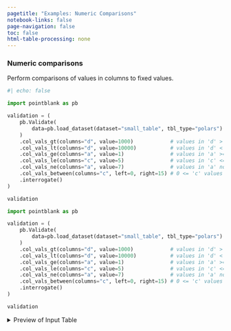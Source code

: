 ```yaml
---
pagetitle: "Examples: Numeric Comparisons"
notebook-links: false
page-navigation: false
toc: false
html-table-processing: none
---
```


### Numeric comparisons

Perform comparisons of values in columns to fixed values.

```python
#| echo: false

import pointblank as pb

validation = (
    pb.Validate(
        data=pb.load_dataset(dataset="small_table", tbl_type="polars")
    )
    .col_vals_gt(columns="d", value=1000)            # values in 'd' > 1000
    .col_vals_lt(columns="d", value=10000)           # values in 'd' < 10000
    .col_vals_ge(columns="a", value=1)               # values in 'a' >= 1
    .col_vals_le(columns="c", value=5)               # values in 'c' <= 5
    .col_vals_ne(columns="a", value=7)               # values in 'a' not equal to 7
    .col_vals_between(columns="c", left=0, right=15) # 0 <= 'c' values <= 15
    .interrogate()
)

validation
```

```python
import pointblank as pb

validation = (
    pb.Validate(
        data=pb.load_dataset(dataset="small_table", tbl_type="polars")
    )
    .col_vals_gt(columns="d", value=1000)            # values in 'd' > 1000
    .col_vals_lt(columns="d", value=10000)           # values in 'd' < 10000
    .col_vals_ge(columns="a", value=1)               # values in 'a' >= 1
    .col_vals_le(columns="c", value=5)               # values in 'c' <= 5
    .col_vals_ne(columns="a", value=7)               # values in 'a' not equal to 7
    .col_vals_between(columns="c", left=0, right=15) # 0 <= 'c' values <= 15
    .interrogate()
)

validation
```

<details>
<summary>Preview of Input Table</summary>

```python
# | echo: false
pb.preview(pb.load_dataset(dataset="small_table", tbl_type="polars"), n_head=20, n_tail=20)
```

</details>
